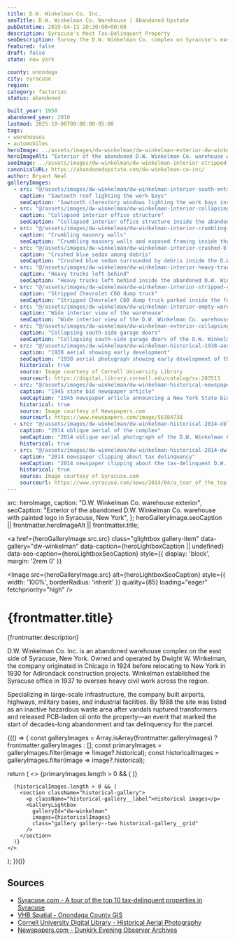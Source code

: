 ```yaml
---
title: D.W. Winkelman Co. Inc.
seoTitle: D.W. Winkelman Co. Warehouse | Abandoned Upstate
pubDatetime: 2019-04-13 20:30:00+00:00
description: Syracuse's Most Tax-Delinquent Property
seoDescription: Survey the D.W. Winkelman Co. complex on Syracuse's east side, once packed with heavy trucks and now collapsing under decades of tax delinquency.
featured: false
draft: false
state: new york

county: onondaga
city: syracuse
region: 
category: factories
status: abandoned

built_year: 1950
abandoned_year: 2010
lastmod: 2025-10-06T09:00:00-05:00
tags:
- warehouses
- automobiles
heroImage: ../assets/images/dw-winkelman/dw-winkelman-exterior-dw-winkelman-logo.jpg
heroImageAlt: "Exterior of the abandoned D.W. Winkelman Co. warehouse with painted logo in Syracuse, New York"
seoImage: ../assets/images/dw-winkelman/dw-winkelman-interior-stripped-chevy-c60.jpg
canonicalURL: https://abandonedupstate.com/dw-winkelman-co-inc/
author: Bryant Neal
galleryImages:
  - src: "@/assets/images/dw-winkelman/dw-winkelman-interior-south-entrance.jpg"
    caption: "Sawtooth roof lighting the work bays"
    seoCaption: "Sawtooth clerestory windows lighting the work bays inside the abandoned D.W. Winkelman Co. warehouse"
  - src: "@/assets/images/dw-winkelman/dw-winkelman-interior-collapsing-office.jpg"
    caption: "Collapsed interior office structure"
    seoCaption: "Collapsed interior office structure inside the abandoned D.W. Winkelman Co. warehouse"
  - src: "@/assets/images/dw-winkelman/dw-winkelman-interior-crumbling-walls.jpg"
    caption: "Crumbling masonry walls"
    seoCaption: "Crumbling masonry walls and exposed framing inside the D.W. Winkelman Co. warehouse"
  - src: "@/assets/images/dw-winkelman/dw-winkelman-interior-crushed-blue-sedan.jpg"
    caption: "Crushed blue sedan among debris"
    seoCaption: "Crushed blue sedan surrounded by debris inside the D.W. Winkelman Co. warehouse"
  - src: "@/assets/images/dw-winkelman/dw-winkelman-interior-heavy-trucks.jpg"
    caption: "Heavy trucks left behind"
    seoCaption: "Heavy trucks left behind inside the abandoned D.W. Winkelman Co. warehouse"
  - src: "@/assets/images/dw-winkelman/dw-winkelman-interior-stripped-chevy-c60.jpg"
    caption: "Stripped Chevrolet C60 dump truck"
    seoCaption: "Stripped Chevrolet C60 dump truck parked inside the former D.W. Winkelman Co. warehouse"
  - src: "@/assets/images/dw-winkelman/dw-winkelman-interior-empty-warehouse.jpg"
    caption: "Wide interior view of the warehouse"
    seoCaption: "Wide interior view of the D.W. Winkelman Co. warehouse with open bays and debris"
  - src: "@/assets/images/dw-winkelman/dw-winkelman-exterior-collapsing-garages.jpg"
    caption: "Collapsing south-side garage doors"
    seoCaption: "Collapsing south-side garage doors of the D.W. Winkelman Co. warehouse"
  - src: "@/assets/images/dw-winkelman/dw-winkelman-historical-1938-aerial.jpg"
    caption: "1938 aerial showing early development"
    seoCaption: "1938 aerial photograph showing early development of the D.W. Winkelman Co. site"
    historical: true
    source: Image courtesy of Cornell University Library
    sourceurl: https://digital.library.cornell.edu/catalog/ss:203513
  - src: "@/assets/images/dw-winkelman/dw-winkelman-historical-newspaper-1945.jpg"
    caption: "1945 state bid newspaper article"
    seoCaption: "1945 newspaper article announcing a New York State bid involving D.W. Winkelman Co."
    historical: true
    source: Image courtesy of Newspapers.com
    sourceurl: https://www.newspapers.com/image/56384738
  - src: "@/assets/images/dw-winkelman/dw-winkelman-historical-2014-oblique-aerial.jpg"
    caption: "2014 oblique aerial of the complex"
    seoCaption: "2014 oblique aerial photograph of the D.W. Winkelman Co. complex"
    historical: true
  - src: "@/assets/images/dw-winkelman/dw-winkelman-historical-2014-dw-winkelman-logo.jpg"
    caption: "2014 newspaper clipping about tax delinquency"
    seoCaption: "2014 newspaper clipping about the tax-delinquent D.W. Winkelman Co. property"
    historical: true
    source: Image courtesy of Syracuse.com
    sourceurl: https://www.syracuse.com/news/2014/04/a_tour_of_the_top_10_tax-delinquent_properties_in_syracuse.html
---
```



  src: heroImage,
  caption: "D.W. Winkelman Co. warehouse exterior",
  seoCaption: "Exterior of the abandoned D.W. Winkelman Co. warehouse with painted logo in Syracuse, New York",
};
  heroGalleryImage.seoCaption || frontmatter.heroImageAlt || frontmatter.title;

<a
  href={heroGalleryImage.src.src}
  class="glightbox gallery-item"
  data-gallery="dw-winkelman"
  data-caption={heroLightboxCaption || undefined}
  data-seo-caption={heroLightboxSeoCaption}
  style={{ display: 'block', margin: '2rem 0' }}
>
  <Image
    src={heroGalleryImage.src}
    alt={heroLightboxSeoCaption}
    style={{ width: '100%', borderRadius: 'inherit' }}
    quality={85}
    loading="eager"
    fetchpriority="high"
  />
</a>

<div class="my-4"></div>

# {frontmatter.title}
<p className="post-tagline" style={{ color: '#b9975c' }}>{frontmatter.description}</p>

D.W. Winkelman Co. Inc. is an abandoned warehouse complex on the east side of Syracuse, New York. Owned and operated by Dwight W. Winkelman, the company originated in Chicago in 1924 before relocating to New York in 1930 for Adirondack construction projects. Winkelman established the Syracuse office in 1937 to oversee heavy civil work across the region.

Specializing in large-scale infrastructure, the company built airports, highways, military bases, and industrial facilities. By 1988 the site was listed as an inactive hazardous waste area after vandals ruptured transformers and released PCB-laden oil onto the property—an event that marked the start of decades-long abandonment and tax delinquency for the parcel.

<div class="my-12"></div>

{(() => {
  const galleryImages = Array.isArray(frontmatter.galleryImages)
    ? frontmatter.galleryImages
    : [];
  const primaryImages = galleryImages.filter(image => !image?.historical);
  const historicalImages = galleryImages.filter(image => image?.historical);

  return (
    <>
      {primaryImages.length > 0 && (
        <GalleryLightbox
          galleryId="dw-winkelman"
          images={primaryImages}
        />
      )}

      {historicalImages.length > 0 && (
        <section className="historical-gallery">
          <p className="historical-gallery__label">Historical images</p>
          <GalleryLightbox
            galleryId="dw-winkelman"
            images={historicalImages}
            class="gallery gallery--two historical-gallery__grid"
          />
        </section>
      )}
    </>
  );
})()}

## Sources

- [Syracuse.com - A tour of the top 10 tax-delinquent properties in Syracuse](https://www.syracuse.com/news/2014/04/a_tour_of_the_top_10_tax-delinquent_properties_in_syracuse.html)
- [VHB Spatial - Onondaga County GIS](https://spatial.vhb.com/onondaga/)
- [Cornell University Digital Library - Historical Aerial Photography](https://digital.library.cornell.edu/catalog/ss:203513)
- [Newspapers.com - Dunkirk Evening Observer Archives](https://www.newspapers.com/image/56384738)

<div class="my-12"></div>